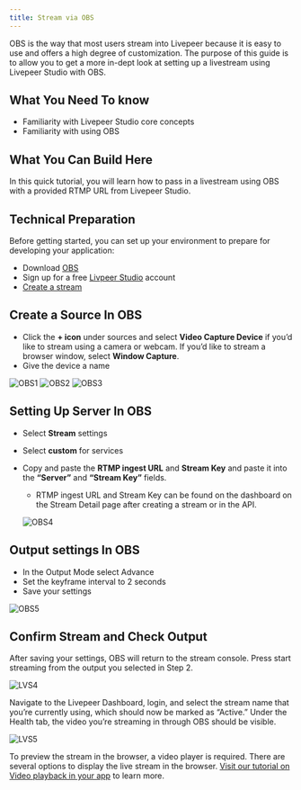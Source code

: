```yaml
---
title: Stream via OBS
---
```


OBS is the way that most users stream into Livepeer because it is easy to use and offers a high degree of customization. The purpose of this guide is to allow you to get a more in-dept look at setting up a livestream using Livepeer Studio with OBS.

## What You Need To know

- Familiarity with Livepeer Studio core concepts
- Familiarity with using OBS

## What You Can Build Here

In this quick tutorial, you will learn how to pass in a livestream using OBS with a provided RTMP URL from Livepeer Studio.

## Technical Preparation

Before getting started, you can set up your environment to prepare for developing your application:

- Download [OBS](https://obsproject.com/)
- Sign up for a free [Livpeer Studio](https://livepeer.studio) account
- [Create a stream](https://livepeer.studio/preview/blog/stream-into-livepeer-studio-first-time)

## Create a Source In OBS

- Click the **+ icon** under sources and select **Video Capture Device** if you’d like to stream using a camera or webcam. If you’d like to stream a browser window, select **Window Capture**.
- Give the device a name

![OBS1](../../../static/docs-assets/obs/OBS1.png) 
![OBS2](../../../static/docs-assets/obs/OBS2.png)
![OBS3](../../../static/docs-assets/obs/OBS3.png)

## Setting Up Server In OBS

- Select **Stream** settings
- Select **custom** for services
- Copy and paste the **RTMP ingest URL** and **Stream Key** and paste it into
  the **“Server”** and **“Stream Key”** fields.

  - RTMP ingest URL and Stream Key can be found on the dashboard on the Stream
    Detail page after creating a stream or in the API.

  ![OBS4](../../../static/docs-assets/obs/OBS4.png)

##  Output settings In OBS

- In the Output Mode select Advance
- Set the keyframe interval to 2 seconds
- Save your settings

![OBS5](../../../static/docs-assets/obs/OBS5.png)

## Confirm Stream and Check Output

After saving your settings, OBS will return to the stream console. Press start
streaming from the output you selected in Step 2.

![LVS4](../../../static/docs-assets/obs/LVS4.png)

Navigate to the Livepeer Dashboard, login, and select the stream name that
you’re currently using, which should now be marked as “Active.” Under the Health
tab, the video you’re streaming in through OBS should be visible.

![LVS5](../../../static/docs-assets/obs/LVS5.png)

To preview the stream in the browser, a video player is required. There are
several options to display the live stream in the browser.
[Visit our tutorial on Video playback in your app](https://livepeer.com/docs/guides/application-development/video-playback-in-your-app)
to learn more.
